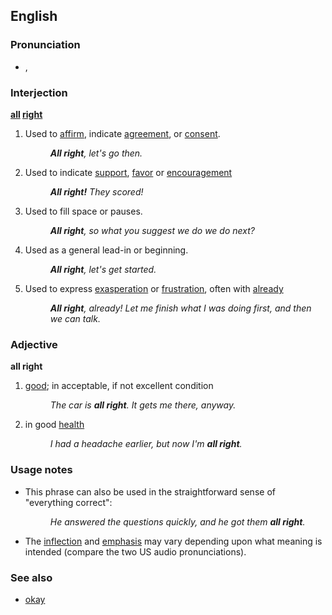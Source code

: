 ==English==
===Pronunciation===
*{{audio|en-us-all_right1.ogg|Audio (US)}},{{audio|en-us-all_right2.ogg|Audio (US)}}

===Interjection===
'''[[all]] [[right]]'''
#Used to [[affirm]], indicate [[agreement]], or [[consent]].
#:'''''All right''', let's go then.''
#Used to indicate [[support]], [[favor]] or [[encouragement]]
#:'''''All right!''' They scored!''
#Used to fill space or pauses.
#:'''''All right''', so what you suggest we do we do next?''
#Used as a general lead-in or beginning.
#:'''''All right''', let's get started.''
#Used to express [[exasperation]] or [[frustration]], often with [[already]]
#:'''''All right''', already! Let me finish what I was doing first, and then we can talk.''

===Adjective===
'''all right'''
#[[good]]; in acceptable, if not excellent condition
#:''The car is '''all right'''.  It gets me there, anyway.''
#in good [[health]]
#:''I had a headache earlier, but now I'm '''all right'''.''

===Usage notes===
*This phrase can also be used in the straightforward sense of "everything correct":
*:''He answered the questions quickly, and he got them '''all right'''.''
*The [[inflection]] and [[emphasis]] may vary depending upon what meaning is intended (compare the two US audio pronunciations).

===See also===
*[[okay]]